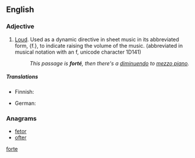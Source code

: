 {{also|forte}}
==English==

===Adjective===
{{en-adj|fortissimo|sup=fortississimo}}

# {{context|music|lang=en}} [[loud|Loud]]. Used as a dynamic directive in sheet music in its abbreviated form, {f.}, to indicate raising the volume of the music.  (abbreviated in musical notation with an f, unicode character 1D141)
#: ''This passage is '''forté''', then there's a [[diminuendo]] to [[mezzo piano]].''

=====Translations=====
{{trans-top|music: loud}}
* Finnish: {{t+|fi|forte}}
{{trans-mid}}
* German: {{t+|de|forte}}
{{trans-bottom}}

===Anagrams===
* [[fetor#English|fetor]]
* [[ofter#English|ofter]]

[[Category:English terms spelled with É|forte]]